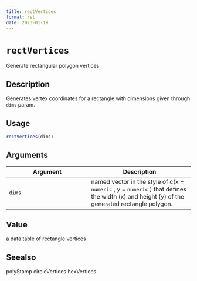 ```yaml
--- 
title: rectVertices 
format: rst 
date: 2023-01-19 
--- 
```

# `rectVertices`

Generate rectangular polygon vertices


## Description

Generates vertex coordinates for a rectangle with dimensions given
 through `dims` param.


## Usage

```r
rectVertices(dims)
```


## Arguments

Argument      |Description
------------- |----------------
`dims`     |     named vector in the style of c(x = `numeric` , y = `numeric` ) that defines the width (x) and height (y) of the generated rectangle polygon.


## Value

a data.table of rectangle vertices


## Seealso

polyStamp circleVertices hexVertices


